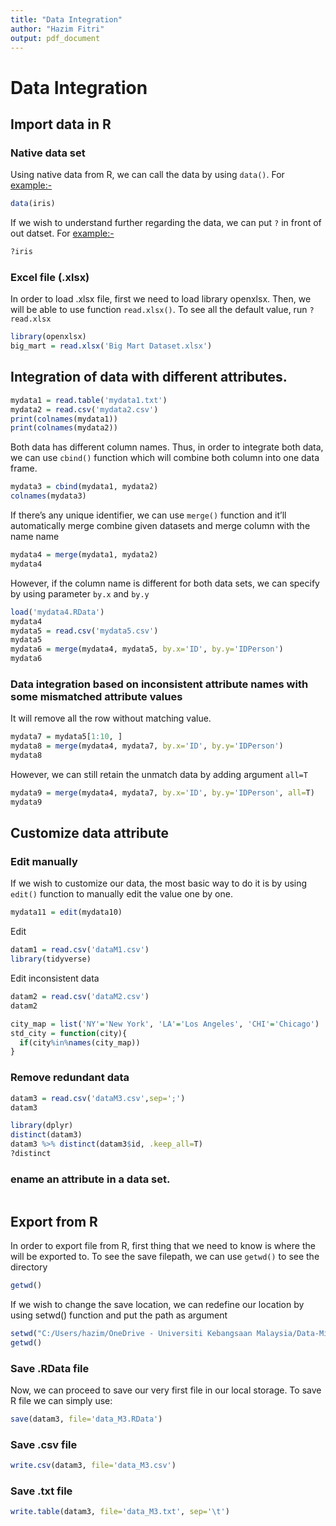 ```yaml
---
title: "Data Integration"
author: "Hazim Fitri"
output: pdf_document
---
```


# Data Integration

## Import data in R

### Native data set

Using native data from R, we can call the data by using `data()`. For <example:->

```r
data(iris)
```

If we wish to understand further regarding the data, we can put `?` in front of out datset. For <example:->

```r
?iris
```

### Excel file (.xlsx)

In order to load .xlsx file, first we need to load library openxlsx. Then, we will be able to use function `read.xlsx()`. To see all the default value, run `?read.xlsx`

```r
library(openxlsx)
big_mart = read.xlsx('Big Mart Dataset.xlsx')
```

## Integration of data with different attributes.

```r
mydata1 = read.table('mydata1.txt')
mydata2 = read.csv('mydata2.csv')
print(colnames(mydata1))
print(colnames(mydata2))
```

Both data has different column names. Thus, in order to integrate both data, we can use `cbind()` function which will combine both column into one data frame.

```r
mydata3 = cbind(mydata1, mydata2)
colnames(mydata3)
```

If there's any unique identifier, we can use `merge()` function and it'll automatically merge combine given datasets and merge column with the name name

```r
mydata4 = merge(mydata1, mydata2)
mydata4
```

However, if the column name is different for both data sets, we can specify by using parameter `by.x` and `by.y`

```r
load('mydata4.RData')
mydata4
mydata5 = read.csv('mydata5.csv')
mydata5
mydata6 = merge(mydata4, mydata5, by.x='ID', by.y='IDPerson')
mydata6
```

### Data integration based on inconsistent attribute names with some mismatched attribute values

It will remove all the row without matching value.

```r
mydata7 = mydata5[1:10, ]
mydata8 = merge(mydata4, mydata7, by.x='ID', by.y='IDPerson')
mydata8
```

However, we can still retain the unmatch data by adding argument `all=T`

```r
mydata9 = merge(mydata4, mydata7, by.x='ID', by.y='IDPerson', all=T)
mydata9
```

## Customize data attribute

### Edit manually

If we wish to customize our data, the most basic way to do it is by using `edit()` function to manually edit the value one by one.

```r
mydata11 = edit(mydata10)
```

Edit

```r
datam1 = read.csv('dataM1.csv')
library(tidyverse)

```

Edit inconsistent data

```r
datam2 = read.csv('dataM2.csv')
datam2
```

```r
city_map = list('NY'='New York', 'LA'='Los Angeles', 'CHI'='Chicago')
std_city = function(city){
  if(city%in%names(city_map))
}
```

### Remove redundant data

```r
datam3 = read.csv('dataM3.csv',sep=';')
datam3
```

```r
library(dplyr)
distinct(datam3)
datam3 %>% distinct(datam3$id, .keep_all=T)
?distinct
```

### ename an attribute in a data set.

```r

```

## Export from R

In order to export file from R, first thing that we need to know is where the will be exported to. To see the save filepath, we can use `getwd()` to see the directory

```r
getwd()
```

If we wish to change the save location, we can redefine our location by using setwd() function and put the path as argument

```r
setwd("C:/Users/hazim/OneDrive - Universiti Kebangsaan Malaysia/Data-Mining/3. Data Integration")
getwd()
```

### Save .RData file

Now, we can proceed to save our very first file in our local storage. To save R file we can simply use:

```r
save(datam3, file='data_M3.RData')
```

### Save .csv file

```r
write.csv(datam3, file='data_M3.csv')
```

### Save .txt file

```r
write.table(datam3, file='data_M3.txt', sep='\t')
```
